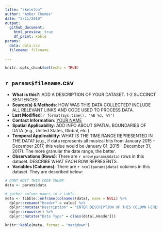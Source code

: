 ```yaml
---
title: "skeleton"
author: "Amber Thomas"
date: "5/11/2019"
output: 
  github_document:
    html_preview: true
    df_print: kable
params: 
  data: data.csv
  filename: filename
  
---
```


```r
knitr::opts_chunk$set(echo = TRUE)
```

## `r params$filename`.csv

- **What is this?**: ADD A DESCRIPTION OF YOUR DATASET. 1-2 SUCCINCT SENTENCES
- **Source(s) & Methods**: HOW WAS THIS DATA COLLECTED? INCLUDE ALL RELEVANT LINKS AND CODE USED TO PROCESS DATA.
- **Last Modified**: `r format(Sys.time(), '%B %d, %Y')`
- **Contact Information**: [YOUR NAME](mailto:YOUR-EMAIL@pudding.cool)
- **Spatial Applicability**: ADD INFO ABOUT SPATIAL BOUNDARIES OF DATA (e.g., United States, Global, etc.)
- **Temporal Applicability**: WHAT IS THE TIME RANGE REPRESENTED IN THE DATA? (e.g., if data represents all musical hits from January 2015 - December 2017, this value would be January 01, 2015 - December 31, 2017). The more granular the date range, the better.
- **Observations (Rows)**: There are `r nrow(params$data)` rows in this dataset. DESCRIBE WHAT EACH ROW REPRESENTS.
- **Variables (Columns)**: There are `r ncol(params$data)` columns in this dataset. They are described below:

```r
# DONT EDIT THIS CODE CHUNK
data <- params$data

# gather column names in a table
meta <- tibble::enframe(colnames(data), name = NULL) %>% 
  dplyr::rename("Header" = value) %>% 
  dplyr::mutate("Description" = "ENTER DESCRIPTION OF THIS COLUMN HERE") %>% 
  dplyr::rowwise() %>% 
  dplyr::mutate("Data Type" = class(data[,Header]))
```

```r
knitr::kable(meta, format = "markdown")
```

